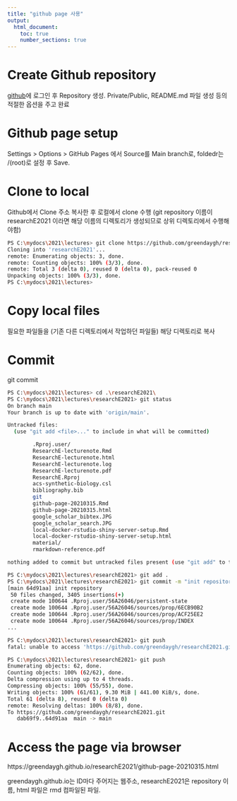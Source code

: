 ```yaml
---
title: "github page 사용"
output: 
  html_document:
    toc: true
    number_sections: true
---
```


# Create Github repository

[github](https://github.com)에 로그인 후 Repository  생성. Private/Public, README.md 파일 생성 등의 적절한 옵션을 주고 완료


# Github page setup

Settings > Options > GitHub Pages 에서 Source를 Main branch로, foldedr는 /(root)로 설정 후 Save. 

# Clone to local

Github에서 Clone 주소 복사한 후 로컬에서 clone 수행 (git repository 이름이 researchE2021 이라면 해당 이름의 디렉토리가 생성되므로 상위 디렉토리에서 수행해야함)


```bash
PS C:\mydocs\2021\lectures> git clone https://github.com/greendaygh/researchE2021.git
Cloning into 'researchE2021'...
remote: Enumerating objects: 3, done.
remote: Counting objects: 100% (3/3), done.
remote: Total 3 (delta 0), reused 0 (delta 0), pack-reused 0
Unpacking objects: 100% (3/3), done.
PS C:\mydocs\2021\lectures>

```


# Copy local files 

필요한 파일들을 (기존 다른 디렉토리에서 작업하던 파일들) 해당 디렉토리로 복사 


# Commit 

git commit  


```bash

PS C:\mydocs\2021\lectures> cd .\researchE2021\
PS C:\mydocs\2021\lectures\researchE2021> git status
On branch main
Your branch is up to date with 'origin/main'.

Untracked files:
  (use "git add <file>..." to include in what will be committed)

        .Rproj.user/
        ResearchE-lecturenote.Rmd
        ResearchE-lecturenote.html
        ResearchE-lecturenote.log
        ResearchE-lecturenote.pdf
        ResearchE.Rproj
        acs-synthetic-biology.csl
        bibliography.bib
        git
        github-page-20210315.Rmd
        github-page-20210315.html
        google_scholar_bibtex.JPG
        google_scholar_search.JPG
        local-docker-rstudio-shiny-server-setup.Rmd
        local-docker-rstudio-shiny-server-setup.html
        material/
        rmarkdown-reference.pdf

nothing added to commit but untracked files present (use "git add" to track)

PS C:\mydocs\2021\lectures\researchE2021> git add .
PS C:\mydocs\2021\lectures\researchE2021> git commit -m "init repository"
[main 64d91aa] init repository
 50 files changed, 3405 insertions(+)
 create mode 100644 .Rproj.user/56A26046/persistent-state
 create mode 100644 .Rproj.user/56A26046/sources/prop/6ECB90B2
 create mode 100644 .Rproj.user/56A26046/sources/prop/ACF25EE2
 create mode 100644 .Rproj.user/56A26046/sources/prop/INDEX
...

PS C:\mydocs\2021\lectures\researchE2021> git push
fatal: unable to access 'https://github.com/greendaygh/researchE2021.git/': Could not resolve host: github.com

PS C:\mydocs\2021\lectures\researchE2021> git push
Enumerating objects: 62, done.
Counting objects: 100% (62/62), done.
Delta compression using up to 4 threads.
Compressing objects: 100% (55/55), done.
Writing objects: 100% (61/61), 9.30 MiB | 441.00 KiB/s, done.
Total 61 (delta 8), reused 0 (delta 0)
remote: Resolving deltas: 100% (8/8), done.
To https://github.com/greendaygh/researchE2021.git
   dab69f9..64d91aa  main -> main
```


# Access the page via browser 


https://greendaygh.github.io/researchE2021/github-page-20210315.html

greendaygh.github.io는 ID마다 주어지는 웹주소, researchE2021은 repository 이름, html 파일은 rmd 컴파일된 파일. 











